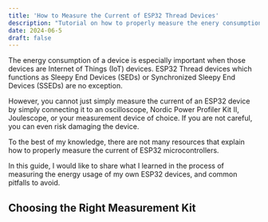 ```yaml
---
title: 'How to Measure the Current of ESP32 Thread Devices'
description: "Tutorial on how to properly measure the enery consumption of ESP32 devices running OpenThread."
date: 2024-06-5
draft: false
---
```


The energy consumption of a device is especially important when those devices are Internet of Things (IoT) devices. ESP32 Thread devices which functions as Sleepy End Devices (SEDs) or Synchronized Sleepy End Devices (SSEDs) are no exception.

However, you cannot just simply measure the current of an ESP32 device by simply connecting it to an oscilloscope, Nordic Power Profiler Kit II, Joulescope, or your measurement device of choice. If you are not careful, you can even risk damaging the device.

To the best of my knowledge, there are not many resources that explain how to properly measure the current of ESP32 microcontrollers. 

In this guide, I would like to share what I learned in the process of measuring the energy usage of my own ESP32 devices, and common pitfalls to avoid.

## Choosing the Right Measurement Kit

